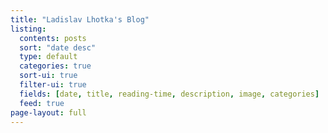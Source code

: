```yaml
---
title: "Ladislav Lhotka's Blog"
listing:
  contents: posts
  sort: "date desc"
  type: default
  categories: true
  sort-ui: true
  filter-ui: true
  fields: [date, title, reading-time, description, image, categories]
  feed: true
page-layout: full
---
```

